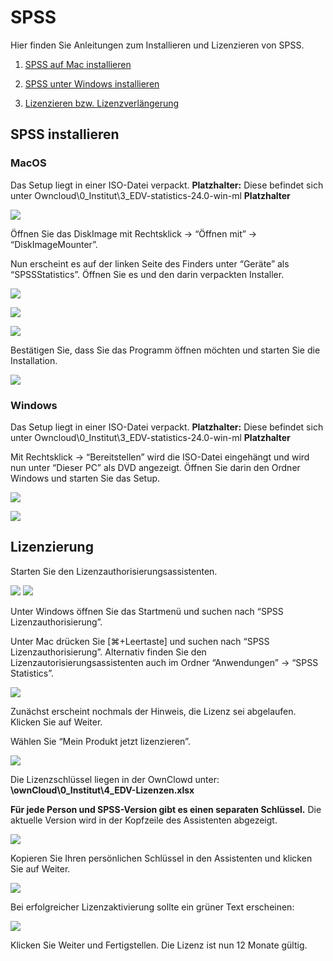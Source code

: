 # SPSS

Hier finden Sie Anleitungen zum Installieren und Lizenzieren von SPSS.

1. [SPSS auf Mac installieren](#macos)

2. [SPSS unter Windows installieren](#windows)

3. [Lizenzieren bzw. Lizenzverlängerung](#lizenzverlängerung)

## SPSS installieren

### MacOS

Das Setup liegt in einer ISO-Datei verpackt. **Platzhalter:** Diese befindet sich unter Owncloud\0_Institut\3_EDV\spss-statistics-24.0-win-ml **Platzhalter**

![](images/spss_mac_diskimage.jpg)

Öffnen Sie das DiskImage mit Rechtsklick -> "Öffnen mit" -> "DiskImageMounter". 

Nun erscheint es auf der linken Seite des Finders unter "Geräte" als "SPSSStatistics". Öffnen Sie es und den darin verpackten Installer.

![](images/spss_mac_diskimage_mounted.jpg)

![](images/spss_mac_installer1.jpg)

![](images/spss_mac_installer2.jpg)

Bestätigen Sie, dass Sie das Programm öffnen möchten und starten Sie die Installation.

![](images/spss_mac_installer3.jpg)


### Windows

Das Setup liegt in einer ISO-Datei verpackt. **Platzhalter:** Diese befindet sich unter Owncloud\0_Institut\3_EDV\spss-statistics-24.0-win-ml **Platzhalter**

Mit Rechtsklick -> "Bereitstellen" wird die ISO-Datei eingehängt und wird nun unter "Dieser PC" als DVD angezeigt. Öffnen Sie darin den Ordner Windows und starten Sie das Setup.

![](images/spss_iso.png)

![](images/spss_iso_mounted.png)

## Lizenzierung

Starten Sie den Lizenzauthorisierungsassistenten. 

![](images/spss_auth_assi.png)
![](images/spss_auth_mac.jpg)

Unter Windows öffnen Sie das Startmenü und suchen nach "SPSS Lizenzauthorisierung".

Unter Mac drücken Sie [⌘+Leertaste] und suchen nach "SPSS Lizenzauthorisierung". Alternativ finden Sie den Lizenzautorisierungsassistenten auch im Ordner "Anwendungen" -> "SPSS Statistics".

![](images/spss_auth_assi1.png)

Zunächst erscheint nochmals der Hinweis, die Lizenz sei abgelaufen. Klicken Sie auf Weiter. 

Wählen Sie "Mein Produkt jetzt lizenzieren".

 ![](images/spss_auth_assi2.png)

Die Lizenzschlüssel liegen in der OwnClowd unter: **\\ownCloud\0_Institut\4_EDV\SPSS-Lizenzen.xlsx**

**Für jede Person und SPSS-Version gibt es einen separaten Schlüssel.** Die aktuelle Version wird in der Kopfzeile des Assistenten abgezeigt. 

![](images/spss_lizenz_xlsx.png)

Kopieren Sie Ihren persönlichen Schlüssel in den Assistenten und klicken Sie auf Weiter.

![](images/spss_auth_assi3.png)

Bei erfolgreicher Lizenzaktivierung sollte ein grüner Text erscheinen:

 ![](images/spss_auth_assi4.png)

Klicken Sie Weiter und Fertigstellen. Die Lizenz ist nun 12 Monate gültig.